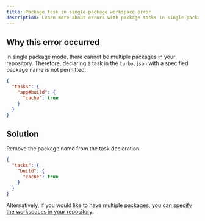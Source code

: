 ```yaml
---
title: Package task in single-package workspace error
description: Learn more about errors with package tasks in single-package workspaces.
---
```


## Why this error occurred

In single package mode, there cannot be multiple packages in your repository. Therefore, declaring a task in the
`turbo.json` with a specified package name is not permitted.

```json title="./turbo.json"
{
  "tasks": {
    "app#build": {
      "cache": true
    }
  }
}
```

## Solution

Remove the package name from the task declaration.

```json title="./turbo.json"
{
  "tasks": {
    "build": {
      "cache": true
    }
  }
}
```

Alternatively, if you would like to have multiple packages, you can [specify the workspaces in your repository](/repo/docs/getting-started/add-to-existing-repository).
